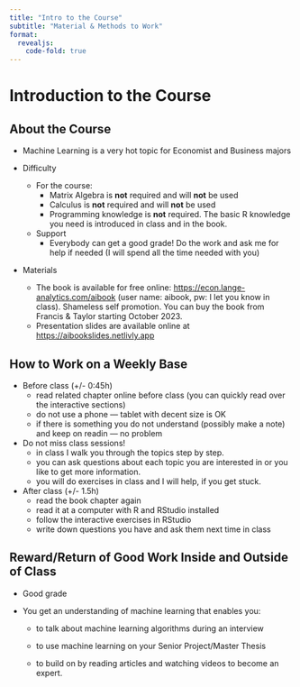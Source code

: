 ```yaml
---
title: "Intro to the Course"
subtitle: "Material & Methods to Work"
format: 
  revealjs:
    code-fold: true
---
```


# Introduction to the Course 

## About the Course {.smaller}

- Machine Learning is a very hot topic for Economist and Business majors

- Difficulty 
   - For the course:
       - Matrix Algebra is **not**  required and will **not** be used
       - Calculus is **not**  required and will **not** be used
       - Programming knowledge  is **not**  required. The basic R knowledge you need is introduced in class and          in the book.
   - Support
       - Everybody can get a good grade! Do the work and ask me for help if needed (I will spend all the                time needed with you)

- Materials
   - The book is available for free online:
       <https://econ.lange-analytics.com/aibook> (user name: aibook, pw: I let you know in class). Shameless          self promotion. You can buy the book from Francis & Taylor starting October 2023. 
   - Presentation slides are available online at <https://aibookslides.netlivly.app>


## How to Work on a Weekly Base {.smaller}

- Before class (+/- 0:45h)
    - read related chapter online before class (you can quickly read over the interactive sections) 
    - do not use a phone --- tablet with decent size is OK
    - if there is something you do not understand (possibly make a note) and keep on readin --- no problem

- Do not miss class sessions!
    - in class I walk you through the topics step by step.
    - you can ask questions about each topic you are interested in or you like to get more information.
    - you will do exercises in class and I will help, if you get stuck.
    
- After class (+/- 1.5h)
    - read the book chapter again
    - read it at a computer with R and RStudio installed
    - follow the interactive exercises in RStudio
    - write down questions you have and ask them next time in class

## Reward/Return of Good Work Inside and Outside of Class
    
- Good grade
    
- You get an understanding of machine learning that enables you:

       
    - to talk about machine learning algorithms during an interview
       
       
    - to use machine learning on your Senior Project/Master Thesis
       
       
    - to build on by reading articles and watching videos to become an expert.  


